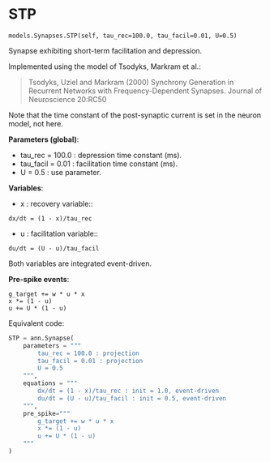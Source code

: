 # STP { #ANNarchy.models.Synapses.STP }

`models.Synapses.STP(self, tau_rec=100.0, tau_facil=0.01, U=0.5)`

Synapse exhibiting short-term facilitation and depression.

Implemented using the model of Tsodyks, Markram et al.:

> Tsodyks, Uziel and Markram (2000) Synchrony Generation in Recurrent Networks with Frequency-Dependent Synapses. Journal of Neuroscience 20:RC50

Note that the time constant of the post-synaptic current is set in the neuron model, not here.

**Parameters (global)**:

* tau_rec = 100.0 : depression time constant (ms).
* tau_facil = 0.01 : facilitation time constant (ms).
* U = 0.5 : use parameter.

**Variables**:

* x : recovery variable::

```
dx/dt = (1 - x)/tau_rec 
```

* u : facilitation variable::

```
du/dt = (U - u)/tau_facil 
```

Both variables are integrated event-driven. 

**Pre-spike events**:

```
g_target += w * u * x
x *= (1 - u)
u += U * (1 - u)
```

Equivalent code:

```python
STP = ann.Synapse(
    parameters = """
        tau_rec = 100.0 : projection
        tau_facil = 0.01 : projection
        U = 0.5
    """,
    equations = """
        dx/dt = (1 - x)/tau_rec : init = 1.0, event-driven
        du/dt = (U - u)/tau_facil : init = 0.5, event-driven
    """,
    pre_spike="""
        g_target += w * u * x
        x *= (1 - u)
        u += U * (1 - u)
    """
)
```